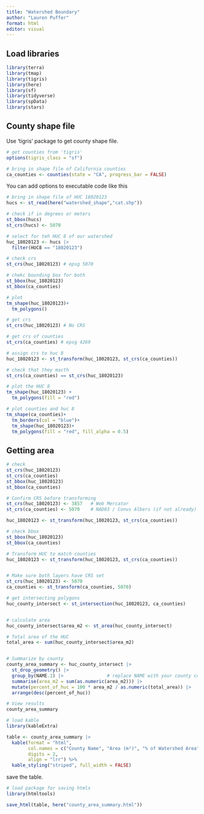 ```yaml
---
title: "Watershed Boundary"
author: "Lauren Puffer"
format: html
editor: visual
---
```


## Load libraries

```r
library(terra)
library(tmap)
library(tigris)
library(here)
library(sf)
library(tidyverse)
library(spData)
library(stars)
```

## County shape file

Use 'tigris' package to get county shape file.

```r
# get counties from 'tigris'
options(tigris_class = "sf")

# bring in shape file of California counties 
ca_counties <- counties(state = "CA", progress_bar = FALSE)
```

You can add options to executable code like this

```r
# bring in shape file of HUC 18020123
hucs <- st_read(here("watershed_shape","cat.shp"))

# check if in degrees or meters
st_bbox(hucs)
st_crs(hucs) <- 5070

# select for teh HUC 8 of our watershed
huc_18020123 <- hucs |>
  filter(HUC8 == "18020123")

# check crs
st_crs(huc_18020123) # epsg 5070

# chekc bounding box for both
st_bbox(huc_18020123)
st_bbox(ca_counties)

# plot
tm_shape(huc_18020123)+
  tm_polygons()

# get crs
st_crs(huc_18020123) # No CRS

# get crs of counties
st_crs(ca_counties) # epsg 4269

# assign crs to huc 8
huc_18020123 <- st_transform(huc_18020123, st_crs(ca_counties))

# check that they macth
st_crs(ca_counties) == st_crs(huc_18020123)

# plot the HUC 8
tm_shape(huc_18020123) +
  tm_polygons(fill = "red")

# plot counties and huc 8
tm_shape(ca_counties)+
  tm_borders(col = "blue")+
  tm_shape(huc_18020123)+
  tm_polygons(fill = "red", fill_alpha = 0.5)
```

## Getting area

```r
# check 
st_crs(huc_18020123)
st_crs(ca_counties)
st_bbox(huc_18020123)
st_bbox(ca_counties)

# Confirm CRS before transforming
st_crs(huc_18020123) <- 3857   # Web Mercator
st_crs(ca_counties) <- 5070    # NAD83 / Conus Albers (if not already)

huc_18020123 <- st_transform(huc_18020123, st_crs(ca_counties))

# check bbox
st_bbox(huc_18020123)
st_bbox(ca_counties)

# Transform HUC to match counties
huc_18020123 <- st_transform(huc_18020123, st_crs(ca_counties))


# Make sure both layers have CRS set
st_crs(huc_18020123) <- 5070
ca_counties <- st_transform(ca_counties, 5070)

# get intersecting polygons
huc_county_intersect <- st_intersection(huc_18020123, ca_counties)


# calculate area
huc_county_intersect$area_m2 <- st_area(huc_county_intersect)

# Total area of the HUC
total_area <- sum(huc_county_intersect$area_m2)


# Summarize by county
county_area_summary <- huc_county_intersect |>
  st_drop_geometry() |>
  group_by(NAME.1) |>                # replace NAME with your county column
  summarise(area_m2 = sum(as.numeric(area_m2))) |>
  mutate(percent_of_huc = 100 * area_m2 / as.numeric(total_area)) |>
  arrange(desc(percent_of_huc))

# View results
county_area_summary

# load kable
library(kableExtra)

table <- county_area_summary |>
  kable(format = "html",
        col.names = c("County Name", "Area (m²)", "% of Watershed Area"),
        digits = 2,
        align = "lrr") %>%
  kable_styling("striped", full_width = FALSE)

```

save the table.

```r
# load package for saving htmls
library(htmltools)

save_html(table, here("county_area_summary.html"))


```
